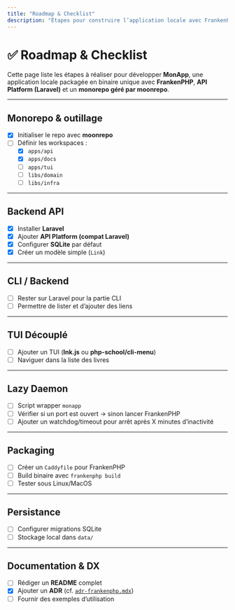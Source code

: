 ```yaml
---
title: "Roadmap & Checklist"
description: "Étapes pour construire l’application locale avec FrankenPHP, API Platform et moonrepo"
---
```


# ✅ Roadmap & Checklist

Cette page liste les étapes à réaliser pour développer **MonApp**, une application locale packagée en binaire unique avec **FrankenPHP**, **API Platform (Laravel)** et un **monorepo géré par moonrepo**.

---

## Monorepo & outillage

- [x] Initialiser le repo avec **moonrepo**
- [ ] Définir les workspaces :
  - [x] `apps/api`
  - [x] `apps/docs`
  - [ ] `apps/tui`
  - [ ] `libs/domain`
  - [ ] `libs/infra`

---

## Backend API

- [x] Installer **Laravel**
- [x] Ajouter **API Platform (compat Laravel)**
- [x] Configurer **SQLite** par défaut
- [x] Créer un modèle simple (`Link`)

---

## CLI / Backend
- [ ] Rester sur Laravel pour la partie CLI
- [ ] Permettre de lister et d’ajouter des liens

---

## TUI Découplé

- [ ] Ajouter un TUI (**Ink.js** ou **php-school/cli-menu**)
- [ ] Naviguer dans la liste des livres

---

## Lazy Daemon

- [ ] Script wrapper `monapp`
- [ ] Vérifier si un port est ouvert → sinon lancer FrankenPHP
- [ ] Ajouter un watchdog/timeout pour arrêt après X minutes d’inactivité

---

## Packaging

- [ ] Créer un `Caddyfile` pour FrankenPHP
- [ ] Build binaire avec `frankenphp build`
- [ ] Tester sous Linux/MacOS

---

## Persistance

- [ ] Configurer migrations SQLite
- [ ] Stockage local dans `data/`

---

## Documentation & DX

- [ ] Rédiger un **README** complet
- [x] Ajouter un **ADR** (cf. [`adr-frankenphp.mdx`](./adr-frankenphp))
- [ ] Fournir des exemples d’utilisation
